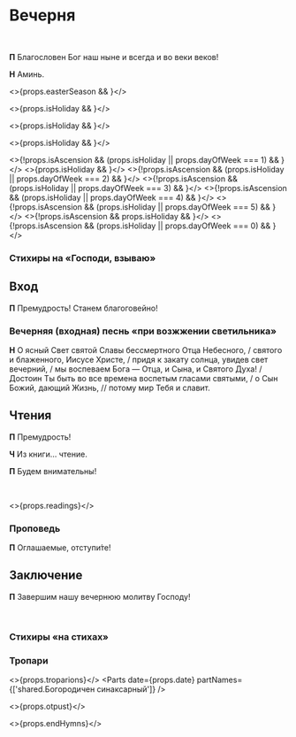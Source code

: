 
<span id="nachalo" />

# Вечерня

<br />

**П** Благословен Бог наш ныне и всегда и во веки веков!

**Н** Аминь.

<>{props.easterSeason && <MdxLoader src="Shared/EasterTroparion3x" lang={props.lang} />}</>

<>{props.isHoliday && <MdxLoader src="Vespers/Priidite" lang={props.lang} />}</>

<>{props.isHoliday && <MdxLoader src="Vespers/Psalm103" lang={props.lang} />}</>

<>{props.isHoliday && <MdxLoader src="Vespers/VelikajaEktenia" lang={props.lang} />}</>

<>{!props.isAscension && (props.isHoliday || props.dayOfWeek === 1) && <MdxLoader src="Vespers/Prayer1" lang={props.lang} />}</>
<>{props.isHoliday && <MdxLoader src="Vespers/Kafisma" lang={props.lang} />}</>
<>{!props.isAscension && (props.isHoliday || props.dayOfWeek === 2) && <MdxLoader src="Vespers/Prayer2" lang={props.lang} />}</>
<>{!props.isAscension && (props.isHoliday || props.dayOfWeek === 3) && <MdxLoader src="Vespers/Prayer3" lang={props.lang} />}</>
<>{!props.isAscension && (props.isHoliday || props.dayOfWeek === 4) && <MdxLoader src="Vespers/Prayer4" lang={props.lang} />}</>
<>{!props.isAscension && (props.isHoliday || props.dayOfWeek === 5) && <MdxLoader src="Vespers/Prayer5" lang={props.lang} />}</>
<>{!props.isAscension && props.isHoliday && <MdxLoader src="Vespers/Prayer6" lang={props.lang} />}</>
<>{!props.isAscension && (props.isHoliday || props.dayOfWeek === 0) && <MdxLoader src="Vespers/Prayer7" lang={props.lang} />}</>

<MdxLoader src="Vespers/Prayer8" lang={props.lang} />
<MdxLoader src="Vespers/VecherniePsalmi" lang={props.lang} />

### Стихиры на «Господи, взываю»

<StihiriNaGV day={props.day} date={props.date} />
<span id="vhod" />

## Вход

**П** Премудрость! Станем благоговейно!

### Вечерняя (входная) песнь «при возжжении светильника»

**Н** О ясный Свет святой Славы бессмертного Отца Небесного, / святого и блаженного, Иисусе Христе, / придя к закату солнца, увидев свет вечерний, / мы воспеваем Бога — Отца, и Сына, и Святого Духа! / Достоин Ты быть во все времена воспетым гласами святыми, / о Сын Божий, дающий Жизнь, // потому мир Тебя и славит.

## Чтения

<Prokimens date={props.date} />
<span id="reading" />

**П** Премудрость!

**Ч** Из книги… чтение.

**П** Будем внимательны!

<br />

<>{props.readings}</>

### Проповедь

<MdxLoader src="Shared/EkteniaOglash" lang={props.lang} />
<MdxLoader src="Vespers/PrayerKatekhumens" lang={props.lang} />

**П** Оглашаемые, отступи́те!

<MdxLoader src="Shared/SugubajaPolnaja" lang={props.lang} />
<MdxLoader src="Vespers/Udostoi" lang={props.lang} />

## Заключение

**П** Завершим нашу вечернюю молитву Господу!

<MdxLoader src="Vespers/Prayer9" lang={props.lang} />
<br />
<MdxLoader src="Vespers/PrayerGlavopriklonnaja" lang={props.lang} />

### Стихиры «на стихах»

<StihiriNaStihah day={props.day} date={props.date} />
<MdxLoader src="Vespers/PrayerSimeona" lang={props.lang} />
<MdxLoader src="Shared/STrisvatogo" lang={props.lang} />

### Тропари

<>{props.troparions}</>
<Parts
  date={props.date}
  partNames={['shared.Богородичен синаксарный']}
/>

<>{props.otpust}</>

<>{props.endHymns}</>
